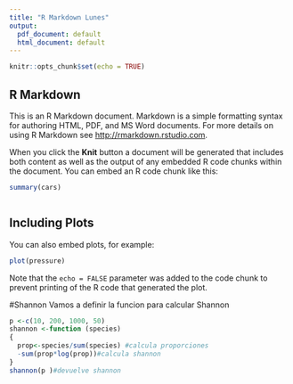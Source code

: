 ```yaml
---
title: "R Markdown Lunes"
output:
  pdf_document: default
  html_document: default
---
```


```r
knitr::opts_chunk$set(echo = TRUE)
```

## R Markdown

This is an R Markdown document. Markdown is a simple formatting syntax for authoring HTML, PDF, and MS Word documents. For more details on using R Markdown see <http://rmarkdown.rstudio.com>.

When you click the **Knit** button a document will be generated that includes both content as well as the output of any embedded R code chunks within the document. You can embed an R code chunk like this:

```r
summary(cars)
```

```r

```

## Including Plots

You can also embed plots, for example:

```r
plot(pressure)
```

Note that the `echo = FALSE` parameter was added to the code chunk to prevent printing of the R code that generated the plot.

#Shannon
Vamos a definir la funcion para calcular Shannon
```r
p <-c(10, 200, 1000, 50)
shannon <-function (species)
{
  prop<-species/sum(species) #calcula proporciones
  -sum(prop*log(prop))#calcula shannon
}
shannon(p )#devuelve shannon
```



